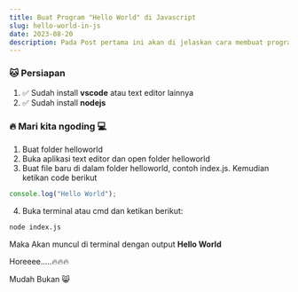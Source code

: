 ```yaml
---
title: Buat Program "Hello World" di Javascript
slug: hello-world-in-js
date: 2023-08-20
description: Pada Post pertama ini akan di jelaskan cara membuat program "hello world" di javascript
---
```


### 🐱 Persiapan

1. ✅ Sudah install **vscode** atau text editor lainnya
2. ✅ Sudah install **nodejs**

### 🔥 Mari kita ngoding 💻

1. Buat folder helloworld
2. Buka aplikasi text editor dan open folder helloworld
3. Buat file baru di dalam folder helloworld, contoh index.js. Kemudian ketikan code berikut

```javascript
console.log("Hello World");
```

4. Buka terminal atau cmd dan ketikan berikut:

```bash
node index.js
```

Maka Akan muncul di terminal dengan output **Hello World**

Horeeee.....🔥🔥🔥

Mudah Bukan 😸
